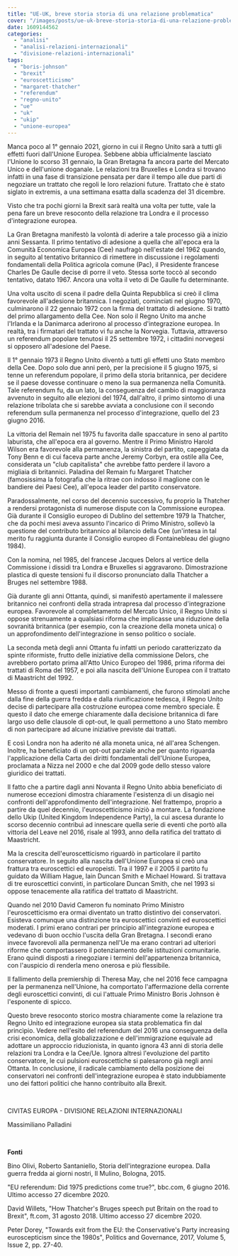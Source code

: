 ```yaml
---
title: "UE-UK, breve storia storia di una relazione problematica"
cover: "/images/posts/ue-uk-breve-storia-storia-di-una-relazione-problematica.jpg"
date: 1609144562
categories:
  - "analisi"
  - "analisi-relazioni-internazionali"
  - "divisione-relazioni-internazionali"
tags: 
  - "boris-johnson"
  - "brexit"
  - "euroscetticismo"
  - "margaret-thatcher"
  - "referendum"
  - "regno-unito"
  - "ue"
  - "uk"
  - "ukip"
  - "unione-europea"
---
```


Manca poco al 1° gennaio 2021, giorno in cui il Regno Unito sarà a tutti gli effetti fuori dall'Unione Europea. Sebbene abbia ufficialmente lasciato l'Unione lo scorso 31 gennaio, la Gran Bretagna fa ancora parte del Mercato Unico e dell'unione doganale. Le relazioni tra Bruxelles e Londra si trovano infatti in una fase di transizione pensata per dare il tempo alle due parti di negoziare un trattato che regoli le loro relazioni future. Trattato che è stato siglato in extremis, a una settimana esatta dalla scadenza del 31 dicembre.

Visto che tra pochi giorni la Brexit sarà realtà una volta per tutte, vale la pena fare un breve resoconto della relazione tra Londra e il processo d'integrazione europea.

La Gran Bretagna manifestò la volontà di aderire a tale processo già a inizio anni Sessanta. Il primo tentativo di adesione a quella che all'epoca era la Comunità Economica Europea (Cee) naufragò nell'estate del 1962 quando, in seguito al tentativo britannico di rimettere in discussione i regolamenti fondamentali della Politica agricola comune (Pac), il Presidente francese Charles De Gaulle decise di porre il veto. Stessa sorte toccò al secondo tentativo, datato 1967. Ancora una volta il veto di De Gaulle fu determinante.

Una volta uscito di scena il padre della Quinta Repubblica si creò il clima favorevole all'adesione britannica. I negoziati, cominciati nel giugno 1970, culminarono il 22 gennaio 1972 con la firma del trattato di adesione. Si trattò del primo allargamento della Cee. Non solo il Regno Unito ma anche l'Irlanda e la Danimarca aderirono al processo d'integrazione europea. In realtà, tra i firmatari del trattato vi fu anche la Norvegia. Tuttavia, attraverso un referendum popolare tenutosi il 25 settembre 1972, i cittadini norvegesi si opposero all'adesione del Paese.

Il 1° gennaio 1973 il Regno Unito diventò a tutti gli effetti uno Stato membro della Cee. Dopo solo due anni però, per la precisione il 5 giugno 1975, si tenne un referendum popolare, il primo della storia britannica, per decidere se il paese dovesse continuare o meno la sua permanenza nella Comunità. Tale referendum fu, da un lato, la conseguenza del cambio di maggioranza avvenuto in seguito alle elezioni del 1974, dall'altro, il primo sintomo di una relazione tribolata che si sarebbe avviata a conclusione con il secondo referendum sulla permanenza nel processo d'integrazione, quello del 23 giugno 2016.

La vittoria del Remain nel 1975 fu favorita dalle spaccature in seno al partito laburista, che all'epoca era al governo. Mentre il Primo Ministro Harold Wilson era favorevole alla permanenza, la sinistra del partito, capeggiata da Tony Benn e di cui faceva parte anche Jeremy Corbyn, era ostile alla Cee, considerata un "club capitalista" che avrebbe fatto perdere il lavoro a migliaia di britannici. Paladina del Remain fu Margaret Thatcher (famosissima la fotografia che la ritrae con indosso il maglione con le bandiere dei Paesi Cee), all'epoca leader del partito conservatore.

Paradossalmente, nel corso del decennio successivo, fu proprio la Thatcher a rendersi protagonista di numerose dispute con la Commissione europea. Già durante il Consiglio europeo di Dublino del settembre 1979 la Thatcher, che da pochi mesi aveva assunto l'incarico di Primo Ministro, sollevò la questione del contributo britannico al bilancio della Cee (un'intesa in tal merito fu raggiunta durante il Consiglio europeo di Fontainebleau del giugno 1984).

Con la nomina, nel 1985, del francese Jacques Delors al vertice della Commissione i dissidi tra Londra e Bruxelles si aggravarono. Dimostrazione plastica di queste tensioni fu il discorso pronunciato dalla Thatcher a Bruges nel settembre 1988.

Già durante gli anni Ottanta, quindi, si manifestò apertamente il malessere britannico nei confronti della strada intrapresa dal processo d'integrazione europea. Favorevole al completamento del Mercato Unico, il Regno Unito si oppose strenuamente a qualsiasi riforma che implicasse una riduzione della sovranità britannica (per esempio, con la creazione della moneta unica) o un approfondimento dell'integrazione in senso politico o sociale.

La seconda metà degli anni Ottanta fu infatti un periodo caratterizzato da spinte riformiste, frutto delle iniziative della commissione Delors, che avrebbero portato prima all'Atto Unico Europeo del 1986, prima riforma dei trattati di Roma del 1957, e poi alla nascita dell'Unione Europea con il trattato di Maastricht del 1992.

Messo di fronte a questi importanti cambiamenti, che furono stimolati anche dalla fine della guerra fredda e dalla riunificazione tedesca, il Regno Unito decise di partecipare alla costruzione europea come membro speciale. È questo il dato che emerge chiaramente dalla decisione britannica di fare largo uso delle clausole di opt-out, le quali permettono a uno Stato membro di non partecipare ad alcune iniziative previste dai trattati.

E così Londra non ha aderito né alla moneta unica, né all'area Schengen. Inoltre, ha beneficiato di un opt-out parziale anche per quanto riguarda l'applicazione della Carta dei diritti fondamentali dell'Unione Europea, proclamata a Nizza nel 2000 e che dal 2009 gode dello stesso valore giuridico dei trattati.

Il fatto che a partire dagli anni Novanta il Regno Unito abbia beneficiato di numerose eccezioni dimostra chiaramente l'esistenza di un disagio nei confronti dell'approfondimento dell'integrazione. Nel frattempo, proprio a partire da quel decennio, l'euroscetticismo iniziò a montare. La fondazione dello Ukip (United Kingdom Independence Party), la cui ascesa durante lo scorso decennio contribuì ad innescare quella serie di eventi che portò alla vittoria del Leave nel 2016, risale al 1993, anno della ratifica del trattato di Maastricht.

Ma la crescita dell'euroscetticismo riguardò in particolare il partito conservatore. In seguito alla nascita dell'Unione Europea si creò una frattura tra euroscettici ed europeisti. Tra il 1997 e il 2005 il partito fu guidato da William Hague, Iain Duncan Smith e Michael Howard. Si trattava di tre euroscettici convinti, in particolare Duncan Smith, che nel 1993 si oppose tenacemente alla ratifica del trattato di Maastricht.

Quando nel 2010 David Cameron fu nominato Primo Ministro l'euroscetticismo era ormai diventato un tratto distintivo dei conservatori. Esisteva comunque una distinzione tra euroscettici convinti ed euroscettici moderati. I primi erano contrari per principio all'integrazione europea e vedevano di buon occhio l'uscita della Gran Bretagna. I secondi erano invece favorevoli alla permanenza nell'Ue ma erano contrari ad ulteriori riforme che comportassero il potenziamento delle istituzioni comunitarie. Erano quindi disposti a rinegoziare i termini dell'appartenenza britannica, con l'auspicio di renderla meno onerosa e più flessibile.

Il fallimento della premiership di Theresa May, che nel 2016 fece campagna per la permanenza nell'Unione, ha comportato l'affermazione della corrente degli euroscettici convinti, di cui l'attuale Primo Ministro Boris Johnson è l'esponente di spicco.

Questo breve resoconto storico mostra chiaramente come la relazione tra Regno Unito ed integrazione europea sia stata problematica fin dal princìpio. Vedere nell'esito del referendum del 2016 una conseguenza della crisi economica, della globalizzazione e dell'immigrazione equivale ad adottare un approccio riduzionista, in quanto ignora 43 anni di storia delle relazioni tra Londra e la Cee/Ue. Ignora altresì l'evoluzione del partito conservatore, le cui pulsioni euroscettiche si palesarono già negli anni Ottanta. In conclusione, il radicale cambiamento della posizione dei conservatori nei confronti dell'integrazione europea è stato indubbiamente uno dei fattori politici che hanno contribuito alla Brexit.

 

CIVITAS EUROPA - DIVISIONE RELAZIONI INTERNAZIONALI

Massimiliano Palladini

 

**Fonti**

Bino Olivi, Roberto Santaniello, Storia dell'integrazione europea. Dalla guerra fredda ai giorni nostri, Il Mulino, Bologna, 2015.

"EU referendum: Did 1975 predictions come true?", bbc.com, 6 giugno 2016. Ultimo accesso 27 dicembre 2020.

David Willets, "How Thatcher's Bruges speech put Britain on the road to Brexit", ft.com, 31 agosto 2018. Ultimo accesso 27 dicembre 2020.

Peter Dorey, "Towards exit from the EU: the Conservative's Party increasing euroscepticism since the 1980s", Politics and Governance, 2017, Volume 5, Issue 2, pp. 27-40.

